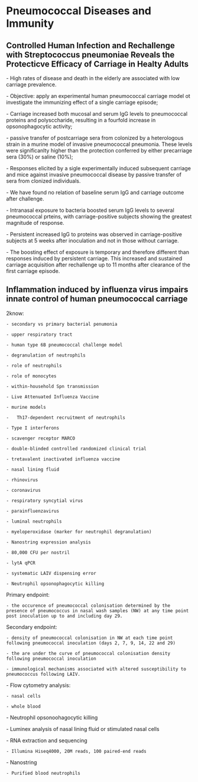 # Pneumococcal Diseases and Immunity

## Controlled Human Infection and Rechallenge with Streptococcus pneumoniae Reveals the Protecticve Efficacy of Carriage in Healty Adults

\- High rates of disease and death in the elderly are associated with low carriage prevalence.

\- Objective: apply an experimental human pneumococcal carriage model ot investigate the immunizing effect of a single carriage episode;

\- Carriage increased both mucosal and serum IgG levels to pneumococcal proteins and polysccharide, resulting in a fourfold increase in opsonophagocytic activity;

\- passive transfer of postcarriage sera from colonized by a heterologous strain in a murine model of invasive pneumococcal pneumonia. These levels were significanlty higher than the protection conferred by either precarriage sera (30%) or saline (10%);

\- Responses elicited by a sigle experimentally induced subsequent carriage and mice against invasive pneumococcal disease by passive transfer of sera from clonized individuals.

\- We have found no relation of baseline serum IgG and carriage outcome after challenge.

\- Intranasal exposure to bacteria boosted serum IgG levels to several pneumococcal prteins, with carriage-positive subjects showing the greatest magnitude of response.

\- Persistent increased IgG to proteins was observed in carriage-positive subjects at 5 weeks after inoculation and not in those without carriage.

\- The boosting effect of exposure is temporary and therefore different than responses induced by persistent carriage. This increased and sustained carriage acquisition after rechallenge up to 11 months after clearance of the first carriage episode.

## Inflammation induced by influenza virus impairs innate control of human pneumococcal carriage

2know:

	- secondary vs primary bacterial penumonia

	- upper respiratory tract

	- human type 6B pneumococcal challenge model

	- degranulation of neutrophils

	- role of neutrophils

	- role of monocytes

	- within-household Spn transmission

	- Live Attenuated Influenza Vaccine

	- murine models

	- 	Th17-dependent recruitment of neutrophils

	- Type I interferons

	- scavenger receptor MARCO

	- double-blinded controlled randomized clinical trial

	- tretavalent inactivated influenza vaccine

	- nasal lining fluid

	- rhinovirus

	- coronavirus

	- respiratory syncytial virus

	- parainfluenzavirus

	- luminal neutrophils

	- myeloperoxidase (marker for neutrophil degranulation)

	- Nanostring expression analysis

	- 80,000 CFU per nostril

	- lytA qPCR

	- systematic LAIV dispensing error

	- Neutrophil opsonophagocytic killing

Primary endpoint:

	- the occurence of pneumococcal colonisation determined by the presence of pneumococcus in nasal wash samples (NW) at any time point post inoculation up to and including day 29.

Secondary endpoint:

	- density of pneumococcal colonisation in NW at each time point following pneumococcal inoculation (days 2, 7, 9, 14, 22 and 29)

	- the are under the curve of pneumococcal colonisation density following pneumococcal inoculation

	- immunological mechanisms associated with altered susceptibility to pneumococcus following LAIV.

\- Flow cytometry analysis:

	- nasal cells

	- whole blood

\- Neutrophil opsonoohagocytic killing

\- Luminex analysis of nasal lining fluid or stimulated nasal cells

\- RNA extraction and sequencing

	- Illumina Hiseq4000, 20M reads, 100 paired-end reads

\- Nanostring

	- Purified blood neutrophils
